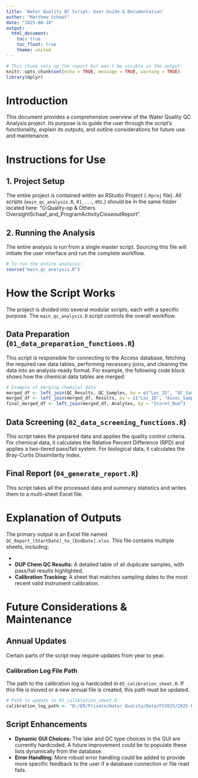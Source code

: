 ```yaml
---
title: 'Water Quality QC Script: User Guide & Documentation'
author: "Matthew Schaaf"
date: "2025-08-18"
output: 
  html_document:
    toc: true
    toc_float: true
    theme: united
---
```


```r
# This chunk sets up the report but won't be visible in the output.
knitr::opts_chunk$set(echo = TRUE, message = TRUE, warning = TRUE)
library(dplyr)
```

# Introduction

This document provides a comprehensive overview of the Water Quality QC Analysis project. Its purpose is to guide the user through the script's functionality, explain its outputs, and outline considerations for future use and maintenance.

# Instructions for Use

## 1. Project Setup
The entire project is contained within an RStudio Project (`.Rproj` file). All scripts (`main_qc_analysis.R`, `01_...`, etc.) should be in the same folder located here: "O:\ED\Private\Water Quality\Co-op & Others Oversight\Matthew Schaaf\QualityControl_and_ProgramActivityCloseoutReport\WaterQualityQC".

## 2. Running the Analysis
The entire analysis is run from a single master script. Sourcing this file will initiate the user interface and run the complete workflow.

```r
# To run the entire analysis:
source("main_qc_analysis.R")
```

# How the Script Works

The project is divided into several modular scripts, each with a specific purpose. The `main_qc_analysis.R` script controls the overall workflow.

## Data Preparation (`01_data_preparation_functions.R`)
This script is responsible for connecting to the Access database, fetching the required raw data tables, performing necessary joins, and cleaning the data into an analysis-ready format. For example, the following code block shows how the chemical data tables are merged:

```r
# Example of merging chemical data
merged_df <- left_join(QC_Results, QC_Samples, by = c("Loc_ID", "QC_Sample", "QC_Type"))
merged_df <- left_join(merged_df, Results, by = c("Loc_ID", "Assoc_Samp", "Storet_Num"))
final_merged_df <- left_join(merged_df, Analytes, by = "Storet_Num")
```

## Data Screening (`02_data_screening_functions.R`)
This script takes the prepared data and applies the quality control criteria. For chemical data, it calculates the Relative Percent Difference (RPD) and applies a two-tiered pass/fail system. For biological data, it calculates the Bray-Curtis Dissimilarity Index.

## Final Report (`04_generate_report.R`)
This script takes all the processed data and summary statistics and writes them to a multi-sheet Excel file.

# Explanation of Outputs

The primary output is an Excel file named `QC_Report_[StartDate]_to_[EndDate].xlsx`. This file contains multiple sheets, including:

* 
* **DUP Chem QC Results:** A detailed table of all duplicate samples, with pass/fail results highlighted.
* **Calibration Tracking:** A sheet that matches sampling dates to the most recent valid instrument calibration.

# Future Considerations & Maintenance

## Annual Updates
Certain parts of the script may require updates from year to year.

### Calibration Log File Path
The path to the calibration log is hardcoded in `05_calibration_sheet.R`. If this file is moved or a new annual file is created, this path must be updated.

```r
# Path to update in 05_calibration_sheet.R:
calibration_log_path <- "O:/ED/Private/Water Quality/Data/FY2025/2025 Field/Calibration Log/Calibration Logs.xlsx"
```

## Script Enhancements
* **Dynamic GUI Choices:** The lake and QC type choices in the GUI are currently hardcoded. A future improvement could be to populate these lists dynamically from the database.
* **Error Handling:** More robust error handling could be added to provide more specific feedback to the user if a database connection or file read fails.


